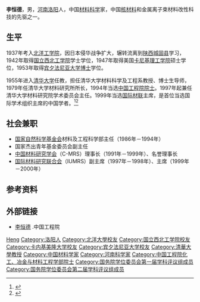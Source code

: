 '''李恒德'''{{BD|1921年|6月30日|2019年|5月28日|catIdx=Li}}，男，[[河南|河南]][[洛阳|洛阳]]人，中国[[材料科学|材料科学]]家，中国[[核材料|核材料]]和金属离子束材料改性科技的先驱之一。

== 生平 ==
1937年考入[[北洋工学院|北洋工学院]]，因日本侵华战争扩大，辗转流离到[[陕西|陕西]][[城固县|城固县]]学习，1942年取得[[国立西北工学院|国立西北工学院]]学士学位，1947年取得美国[[卡尼基理工学院|卡尼基理工学院]]硕士学位，1953年取得[[宾夕法尼亚大学|宾夕法尼亚大学]][[博士|博士]]学位。

1955年进入[[清华大学|清华大学]]任教，担任清华大学材料科学及工程系教授、博士生导师，1979年任清华大学材料研究所所长，1994年当选[[中国工程院院士|中国工程院院士]]。1997年起兼任清华大学材料研究院学术委员会主任。1999年当选[[国际材联|国际材联]]主席，是首位当选国际学术组织主席的中国学者。<ref>{{cite web |url=http://www.yanlutong.com/article278.htm |language= |title=李恒德院士简介 |publisher= |date=研路通 |accessdate=2016-10 |deadurl=yes |archiveurl=https://web.archive.org/web/20161010214850/http://www.yanlutong.com/article278.htm |archivedate=2016-10-10 |df= }}</ref><ref>{{cite web |url=http://www.tsinghua.edu.cn/publish/news/4208/2011/20110225231234156863027/20110225231234156863027_.html |language= |title=李恒德院士八十华诞 |publisher=清华大学 |date=2001-08-22 |accessdate= |deadurl=yes |archiveurl=https://web.archive.org/web/20161010212507/http://www.tsinghua.edu.cn/publish/news/4208/2011/20110225231234156863027/20110225231234156863027_.html |archivedate=2016-10-10 }}</ref>

== 社会兼职 ==
* [[国家自然科学基金会|国家自然科学基金会]]材料及工程科学部主任（1986年－1994年）
* 国家杰出青年基金委员会副主任
* [[中国材料研究学会|中国材料研究学会]]（C-MRS）理事长（1991年－1999年）、名誉理事长
* [[国际材料研究联合会|国际材料研究联合会]]（IUMRS）副主席（1997年－1998年）、主席（1999年－2000年）

== 参考资料 ==
{{reflist}}

== 外部链接 ==
* [http://www.cae.cn/cae/jsp/jump.jsp?oid=20111231115142640241650 李恒德] {{Wayback|url=http://www.cae.cn/cae/jsp/jump.jsp?oid=20111231115142640241650 |date=20170710035113 }}.中国工程院

{{中国工程院化工、冶金与材料工程学部院士}}
{{国务院学位委员会第一届学科评议组/工学}}
{{国务院学位委员会第二届学科评议组/工学}}

{{Authority control}}

{{DEFAULTSORT:Li李}}
[[Category:李姓|Heng]]
[[Category:洛阳人|Category:洛阳人]]
[[Category:北洋大學校友|Category:北洋大學校友]]
[[Category:国立西北工学院校友|Category:国立西北工学院校友]]
[[Category:卡内基美隆大学校友|Category:卡内基美隆大学校友]]
[[Category:宾夕法尼亚大学校友|Category:宾夕法尼亚大学校友]]
[[Category:清華大學教授|Category:清華大學教授]]
[[Category:中国材料学家|Category:中国材料学家]]
[[Category:河南科学家|Category:河南科学家]]
[[Category:中国工程院化工、冶金与材料工程学部院士|Category:中国工程院化工、冶金与材料工程学部院士]]
[[Category:国务院学位委员会第一届学科评议组成员|Category:国务院学位委员会第一届学科评议组成员]]
[[Category:国务院学位委员会第二届学科评议组成员|Category:国务院学位委员会第二届学科评议组成员]]